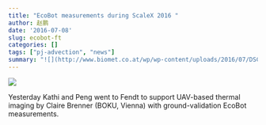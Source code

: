 ```yaml
---
title: "EcoBot measurements during ScaleX 2016 "
author: 赵鹏
date: '2016-07-08'
slug: ecobot-ft
categories: []
tags: ["pj-advection", "news"]
summary: "![](http://www.biomet.co.at/wp/wp-content/uploads/2016/07/DSC06397-300x225.jpg)"
---
```


![](http://www.biomet.co.at/wp/wp-content/uploads/2016/07/DSC06397.jpg)

Yesterday Kathi and Peng went to Fendt to support UAV-based thermal imaging by Claire Brenner (BOKU, Vienna) with ground-validation EcoBot measurements.